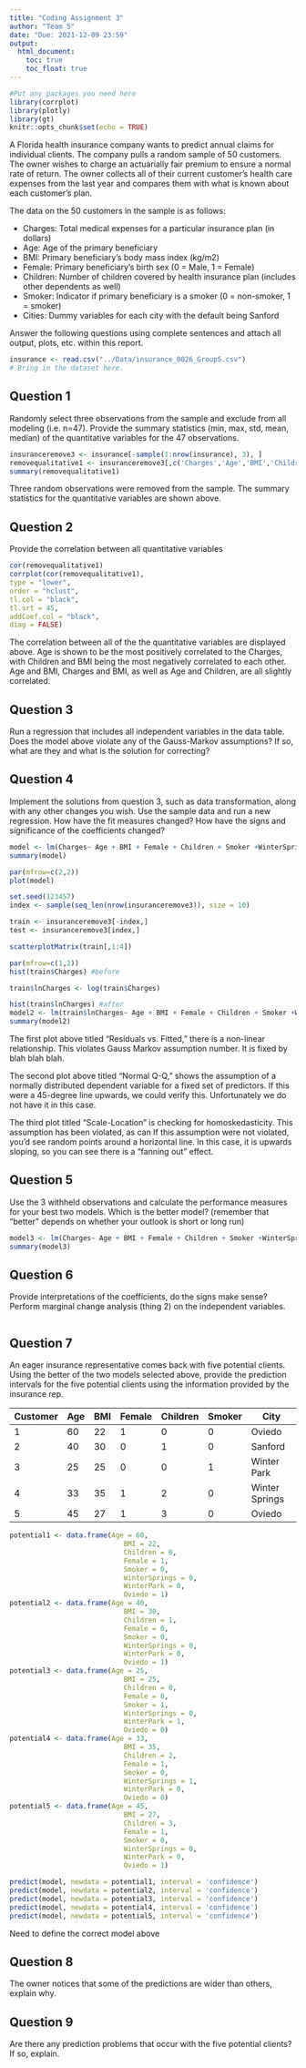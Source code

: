 ```yaml
---
title: "Coding Assignment 3"
author: "Team 5"
date: "Due: 2021-12-09 23:59"
output: 
  html_document:
    toc: true
    toc_float: true
---
```


```r
#Put any packages you need here
library(corrplot)
library(plotly)
library(gt)
knitr::opts_chunk$set(echo = TRUE)
```

A Florida health insurance company wants to predict annual claims for individual clients. The company pulls a random sample of 50 customers. The owner wishes to charge an actuarially fair premium to ensure a normal rate of return. The owner collects all of their current customer’s health care expenses from the last year and compares them with what is known about each customer’s plan. 

The data on the 50 customers in the sample is as follows:

-	Charges: Total medical expenses for a particular insurance plan (in dollars)
-	Age: Age of the primary beneficiary
-	BMI: Primary beneficiary’s body mass index (kg/m2)
-	Female: Primary beneficiary’s birth sex (0 = Male, 1 = Female)
-	Children: Number of children covered by health insurance plan (includes other dependents as well)
-	Smoker: Indicator if primary beneficiary is a smoker (0 = non-smoker, 1 = smoker)
-	Cities: Dummy variables for each city with the default being Sanford

Answer the following questions using complete sentences and attach all output, plots, etc. within this report.


```r
insurance <- read.csv("../Data/insurance_0026_Group5.csv")
# Bring in the dataset here.
```
## Question 1

Randomly select three observations from the sample and exclude from all modeling (i.e. n=47). Provide the summary statistics (min, max, std, mean, median) of the quantitative variables for the 47 observations.

```r
insuranceremove3 <- insurance[-sample(1:nrow(insurance), 3), ]
removequalitative1 <- insuranceremove3[,c('Charges','Age','BMI','Children')]
summary(removequalitative1)


```
Three random observations were removed from the sample. The summary statistics for the quantitative variables are shown above. 

## Question 2

Provide the correlation between all quantitative variables

```r
cor(removequalitative1)
corrplot(cor(removequalitative1),
type = "lower",
order = "hclust",
tl.col = "black",
tl.srt = 45,
addCoef.col = "black",
diag = FALSE)
```
The correlation between all of the the quantitative variables are displayed above. Age is shown to be the most positively correlated to the Charges, with Children and BMI being the most negatively correlated to each other. Age and BMI, Charges and BMI, as well as Age and Children, are all slightly correlated. 

## Question 3

Run a regression that includes all independent variables in the data table. Does the model above violate any of the Gauss-Markov assumptions? If so, what are they and what is the solution for correcting?


## Question 4

Implement the solutions from question 3, such as data transformation, along with any other changes you wish. Use the sample data and run a new regression. How have the fit measures changed? How have the signs and significance of the coefficients changed?

```r
model <- lm(Charges~ Age + BMI + Female + Children + Smoker +WinterSprings + WinterPark + Oviedo, data = insuranceremove3)
summary(model)

par(mfrow=c(2,2))
plot(model)

set.seed(123457)
index <- sample(seq_len(nrow(insuranceremove3)), size = 10)

train <- insuranceremove3[-index,]
test <- insuranceremove3[index,]

scatterplotMatrix(train[,1:4])

par(mfrow=c(1,2))
hist(train$Charges) #before

train$lnCharges <- log(train$Charges)

hist(train$lnCharges) #after
model2 <- lm(train$lnCharges~ Age + BMI + Female + Children + Smoker +WinterSprings + WinterPark + Oviedo, data = train)
summary(model2)

```
The first plot above titled "Residuals vs. Fitted," there is a non-linear relationship. This violates Gauss Markov assumption number. It is fixed by blah blah blah.

The second plot above titled "Normal Q-Q," shows the assumption of a normally distributed dependent variable for a fixed set of predictors. If this were a 45-degree line upwards, we could verify this. Unfortunately we do not have it in this case.

The third plot titled "Scale-Location" is checking for homoskedasticity. This assumption has been violated, as can If this assumption were not violated, you'd see random points around a horizontal line. In this case, it is upwards sloping, so you can see there is a "fanning out" effect.

## Question 5

Use the 3 withheld observations and calculate the performance measures for your best two models. Which is the better model? (remember that "better" depends on whether your outlook is short or long run)

```r
model3 <- lm(Charges~ Age + BMI + Female + Children + Smoker +WinterSprings + WinterPark + Oviedo, data = insurance)
summary(model3)

```


## Question 6

Provide interpretations of the coefficients, do the signs make sense? Perform marginal change analysis (thing 2) on the independent variables.

```r

```

## Question 7

An eager insurance representative comes back with five potential clients. Using the better of the two models selected above, provide the prediction intervals for the five potential clients using the information provided by the insurance rep.

| Customer | Age | BMI | Female | Children | Smoker | City           |
| -------- | --- | --- | ------ | -------- | ------ | -------------- | 
| 1        | 60  | 22  | 1      | 0        | 0      | Oviedo         |
| 2        | 40  | 30  | 0      | 1        | 0      | Sanford        |
| 3        | 25  | 25  | 0      | 0        | 1      | Winter Park    |
| 4        | 33  | 35  | 1      | 2        | 0      | Winter Springs |
| 5        | 45  | 27  | 1      | 3        | 0      | Oviedo         |


```r

potential1 <- data.frame(Age = 60,
                            BMI = 22,
                            Children = 0,
                            Female = 1,
                            Smoker = 0,
                            WinterSprings = 0,
                            WinterPark = 0,
                            Oviedo = 1)
potential2 <- data.frame(Age = 40,
                            BMI = 30,
                            Children = 1,
                            Female = 0,
                            Smoker = 0,
                            WinterSprings = 0,
                            WinterPark = 0,
                            Oviedo = 1)
potential3 <- data.frame(Age = 25,
                            BMI = 25,
                            Children = 0,
                            Female = 0,
                            Smoker = 1,
                            WinterSprings = 0,
                            WinterPark = 1,
                            Oviedo = 0)
potential4 <- data.frame(Age = 33,
                            BMI = 35,
                            Children = 2,
                            Female = 1,
                            Smoker = 0,
                            WinterSprings = 1,
                            WinterPark = 0,
                            Oviedo = 0)
potential5 <- data.frame(Age = 45,
                            BMI = 27,
                            Children = 3,
                            Female = 1,
                            Smoker = 0,
                            WinterSprings = 0,
                            WinterPark = 0,
                            Oviedo = 1)

predict(model, newdata = potential1, interval = 'confidence')
predict(model, newdata = potential2, interval = 'confidence')
predict(model, newdata = potential3, interval = 'confidence')
predict(model, newdata = potential4, interval = 'confidence')
predict(model, newdata = potential5, interval = 'confidence')

```
Need to define the correct model above

## Question 8

The owner notices that some of the predictions are wider than others, explain why.

## Question 9 

Are there any prediction problems that occur with the five potential clients? If so, explain.

